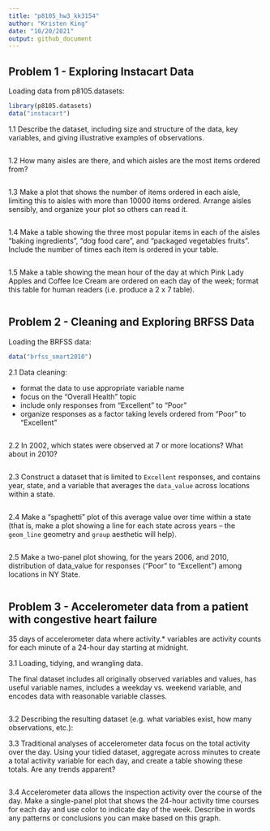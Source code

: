 ```yaml
---
title: "p8105_hw3_kk3154"
author: "Kristen King"
date: "10/20/2021"
output: github_document
---
```


## Problem 1 - Exploring Instacart Data

Loading data from p8105.datasets:

```r
library(p8105.datasets)
data("instacart")
```

1.1 Describe the dataset, including size and structure of the data, key variables, and giving illustrative examples of observations.

```r

```

1.2 How many aisles are there, and which aisles are the most items ordered from?

```r

```

1.3 Make a plot that shows the number of items ordered in each aisle, limiting this to aisles with more than 10000 items ordered. Arrange aisles sensibly, and organize your plot so others can read it.

```r

```

1.4 Make a table showing the three most popular items in each of the aisles “baking ingredients”, “dog food care”, and “packaged vegetables fruits”. Include the number of times each item is ordered in your table.

```r

```

1.5 Make a table showing the mean hour of the day at which Pink Lady Apples and Coffee Ice Cream are ordered on each day of the week; format this table for human readers (i.e. produce a 2 x 7 table).

```r

```

## Problem 2 - Cleaning and Exploring BRFSS Data

Loading the BRFSS data:

```r
data("brfss_smart2010")
```

2.1 Data cleaning:

* format the data to use appropriate variable name
* focus on the “Overall Health” topic
* include only responses from “Excellent” to “Poor”
* organize responses as a factor taking levels ordered from “Poor” to “Excellent”

```r

```

2.2 In 2002, which states were observed at 7 or more locations? What about in 2010?

```r

```

2.3 Construct a dataset that is limited to `Excellent` responses, and contains year, state, and a variable that averages the `data_value` across locations within a state. 

```r

```

2.4 Make a “spaghetti” plot of this average value over time within a state (that is, make a plot showing a line for each state across years – the `geom_line` geometry and `group` aesthetic will help).

```r

```

2.5 Make a two-panel plot showing, for the years 2006, and 2010, distribution of data_value for responses (“Poor” to “Excellent”) among locations in NY State.

```r

```

## Problem 3 - Accelerometer data from a patient with congestive heart failure

35 days of accelerometer data where activity.* variables are activity counts for each minute of a 24-hour day starting at midnight.

3.1 Loading, tidying, and wrangling data.

The final dataset includes all originally observed variables and values, has useful variable names, includes a weekday vs. weekend variable, and encodes data with reasonable variable classes.

```r

```

3.2 Describing the resulting dataset (e.g. what variables exist, how many observations, etc.):



3.3 Traditional analyses of accelerometer data focus on the total activity over the day. Using your tidied dataset, aggregate across minutes to create a total activity variable for each day, and create a table showing these totals. Are any trends apparent?

```r

```

3.4 Accelerometer data allows the inspection activity over the course of the day. Make a single-panel plot that shows the 24-hour activity time courses for each day and use color to indicate day of the week. Describe in words any patterns or conclusions you can make based on this graph.

```r

```











